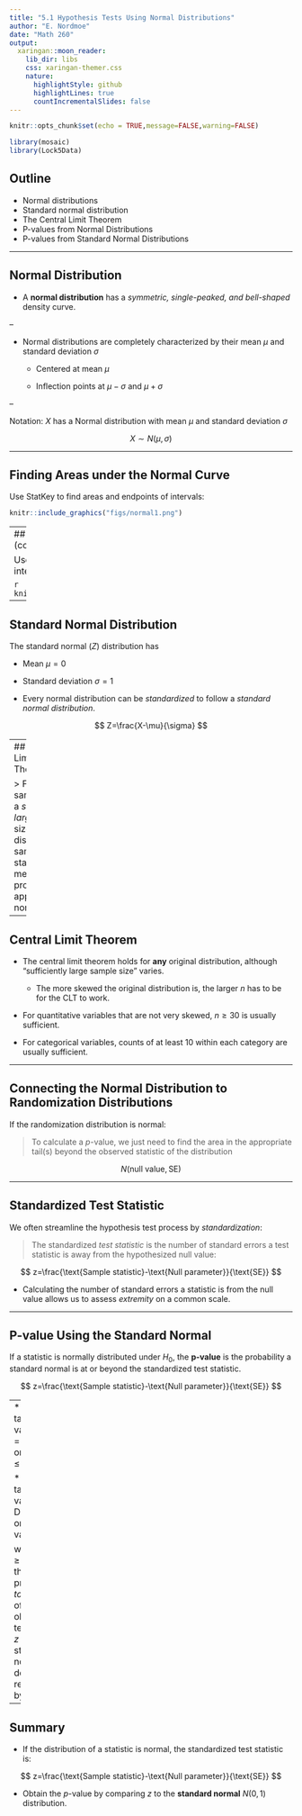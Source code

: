 ```yaml
---
title: "5.1 Hypothesis Tests Using Normal Distributions"
author: "E. Nordmoe"
date: "Math 260"
output:
  xaringan::moon_reader:
    lib_dir: libs
    css: xaringan-themer.css
    nature:
      highlightStyle: github
      highlightLines: true
      countIncrementalSlides: false
---
```


```r
knitr::opts_chunk$set(echo = TRUE,message=FALSE,warning=FALSE)
```


```r
library(mosaic)
library(Lock5Data)
```

## Outline

* Normal distributions
* Standard normal distribution
* The Central Limit Theorem
* P-values from Normal Distributions
* P-values from Standard Normal Distributions



---

## Normal Distribution

* A **normal distribution**  has a *symmetric, single-peaked, and bell-shaped* density curve.

--

* Normal distributions are completely characterized by their mean $\mu$ and standard deviation $\sigma$

  + Centered at mean $\mu$
  
  + Inflection points at $\mu-\sigma$ and $\mu+\sigma$

--

Notation: $X$ has a Normal distribution with mean $\mu$ and standard deviation $\sigma$  

$$
X\sim N(\mu,\sigma)
$$

---

## Finding Areas under the Normal Curve  

Use StatKey to find areas and endpoints of intervals:


```r
knitr::include_graphics("figs/normal1.png")
```

---
## Finding Areas under the Normal Curve (cont'd)

Use StatKey to find areas and endpoints of intervals:


```r
knitr::include_graphics("figs/normal2.png")
```

---

## Standard Normal Distribution

The standard normal $(Z)$ distribution has

* Mean $\mu=0$

* Standard deviation $\sigma=1$

* Every normal distribution can be *standardized* to follow a *standard normal distribution*.

$$
Z=\frac{X-\mu}{\sigma}
$$

---
## Central Limit Theorem  

> For random samples with a *sufficiently large* sample size, the distribution of sample statistics for a mean or a proportion is approximately normal.

---

## Central Limit Theorem  

* The central limit theorem holds for **any** original distribution, although "sufficiently large sample size" varies.

    + The more skewed the original distribution is, the larger $n$ has to be for the CLT to work.

* For quantitative variables that are not very skewed, $n\ge 30$ is usually sufficient.

* For categorical variables, counts of at least 10 within each category are usually sufficient.

---

## Connecting the Normal Distribution to Randomization Distributions

If the randomization distribution is normal:  

> To calculate a $p$-value, we just need to find the area in the appropriate tail(s) beyond the observed statistic of the distribution   

$$
N(\text{null value}, \text{SE})
$$

---

## Standardized Test Statistic  

We often streamline the hypothesis test process by *standardization*:

> The standardized *test statistic* is the number of standard errors a test statistic is away from the hypothesized null value:

$$
z=\frac{\text{Sample statistic}-\text{Null parameter}}{\text{SE}}
$$

* Calculating the number of standard errors a statistic is from the null value allows us to assess *extremity* on a common scale.

---

## P-value Using the Standard Normal  


If a statistic is normally distributed under $H_0$, the **p-value** is the probability  a standard normal is at or beyond the standardized test statistic.

$$
z=\frac{\text{Sample statistic}-\text{Null parameter}}{\text{SE}}
$$

--
* One-tailed $p$-values  
    + $p=P(Z\ge z)$ or $p=P(Z\le z)$

* Two-tailed $p$-value  
    + Double the one-tailed value
  
where $P(Z\ge z)$ means the probability *to the right* of the observed test statistic $z$ under the standard normal density represented by $Z$.

---

## Summary

* If the distribution of a statistic is normal, the standardized test statistic is:


$$
z=\frac{\text{Sample statistic}-\text{Null parameter}}{\text{SE}}
$$

* Obtain the $p$-value by comparing $z$ to the **standard normal** $N(0,1)$ distribution.





